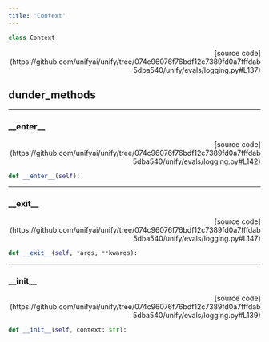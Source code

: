 ```yaml
---
title: 'Context'
---
```


```python
class Context
```

<p align="right">[source code](https://github.com/unifyai/unify/tree/074c96076f76bdf12c7389fd0a7fffdab5dba540/unify/evals/logging.py#L137)</p>



## dunder_methods

---

### \_\_enter\_\_

<p align="right">[source code](https://github.com/unifyai/unify/tree/074c96076f76bdf12c7389fd0a7fffdab5dba540/unify/evals/logging.py#L142)</p>

```python
def __enter__(self):
```



---

### \_\_exit\_\_

<p align="right">[source code](https://github.com/unifyai/unify/tree/074c96076f76bdf12c7389fd0a7fffdab5dba540/unify/evals/logging.py#L147)</p>

```python
def __exit__(self, *args, **kwargs):
```



---

### \_\_init\_\_

<p align="right">[source code](https://github.com/unifyai/unify/tree/074c96076f76bdf12c7389fd0a7fffdab5dba540/unify/evals/logging.py#L139)</p>

```python
def __init__(self, context: str):
```


